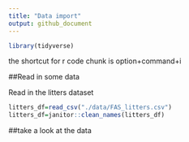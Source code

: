 ```yaml
---
title: "Data import"
output: github_document
---
```


```r
library(tidyverse)
```

the shortcut for r code chunk is option+command+i

##Read in some data

Read in the litters dataset

```r
litters_df=read_csv("./data/FAS_litters.csv")
litters_df=janitor::clean_names(litters_df)
```


##take a look at the data 